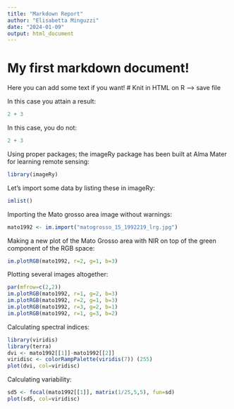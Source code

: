 ```yaml
---
title: "Markdown Report"
author: "Elisabetta Minguzzi"
date: "2024-01-09"
output: html_document
---
```


# My first markdown document!

Here you can add some text if you want!
# Knit in HTML on R --> save file

In this case you attain a result:
```r
2 + 3
```

In this case, you do not:
```r
2 + 3
```

Using proper packages; the imageRy package has been built at Alma Mater for learning remote sensing:
```r
library(imageRy)
```

Let's import some data by listing these in imageRy:
```r
imlist()
```


Importing the Mato grosso area image without warnings: 
```r
mato1992 <- im.import("matogrosso_15_1992219_lrg.jpg")
```

Making a new plot of the Mato Grosso area with NIR on top of the green component of the RGB space: 
```r
im.plotRGB(mato1992, r=2, g=1, b=3)
```

Plotting several images altogether: 
```r
par(mfrow=c(2,2))
im.plotRGB(mato1992, r=1, g=2, b=3)
im.plotRGB(mato1992, r=2, g=1, b=3)
im.plotRGB(mato1992, r=3, g=2, b=1)
im.plotRGB(mato1992, r=1, g=3, b=2)
```

Calculating spectral indices: 
```r
library(viridis)
library(terra)
dvi <- mato1992[[1]]-mato1992[[2]]
viridisc <- colorRampPalette(viridis(7)) (255)
plot(dvi, col=viridisc)
```
Calculating variability:
```r
sd5 <- focal(mato1992[[1]], matrix(1/25,5,5), fun=sd)
plot(sd5, col=viridisc)
```
